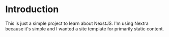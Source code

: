 # Introduction
 
This is just a simple project to learn about NexstJS. I'm using Nextra because it's simple and I wanted a site
template for primarily static content.
